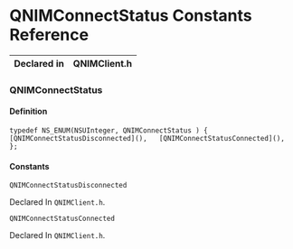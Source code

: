# QNIMConnectStatus Constants Reference

Declared in | QNIMClient.h  
---|---  
  
### QNIMConnectStatus

#### Definition

`typedef NS_ENUM(NSUInteger, QNIMConnectStatus ) {  
   [QNIMConnectStatusDisconnected](),  
   [QNIMConnectStatusConnected](),  
};`

#### Constants

`QNIMConnectStatusDisconnected`

    

Declared In `QNIMClient.h`.

`QNIMConnectStatusConnected`

    

Declared In `QNIMClient.h`.


